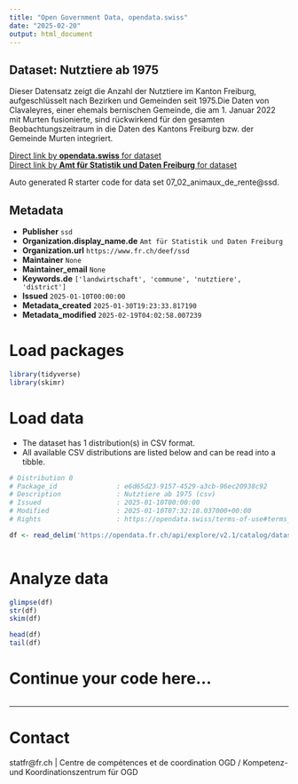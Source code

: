 ```yaml
---
title: "Open Government Data, opendata.swiss"
date: "2025-02-20"
output: html_document
---
```


## Dataset: Nutztiere ab 1975

Dieser Datensatz zeigt die Anzahl der Nutztiere im Kanton Freiburg, aufgeschlüsselt nach Bezirken und Gemeinden seit 1975.Die Daten
von Clavaleyres, einer ehemals bernischen Gemeinde, die am 1. Januar 2022 mit
Murten fusionierte, sind rückwirkend für den gesamten Beobachtungszeitraum in
die Daten des Kantons Freiburg bzw. der Gemeinde Murten integriert.

[Direct link by **opendata.swiss** for dataset](https://opendata.swiss/de/dataset/nutztiere-ab-1975)<br>
[Direct link by **Amt für Statistik und Daten Freiburg** for dataset](https://opendata.fr.ch/explore/dataset/07_02_animaux_de_rente/)

Auto generated R starter code for data set 07_02_animaux_de_rente@ssd.

## Metadata

- **Publisher** `ssd`
- **Organization.display_name.de** `Amt für Statistik und Daten Freiburg`
- **Organization.url** `https://www.fr.ch/deef/ssd`
- **Maintainer** `None`
- **Maintainer_email** `None`
- **Keywords.de** `['landwirtschaft', 'commune', 'nutztiere', 'district']`
- **Issued** `2025-01-10T00:00:00`
- **Metadata_created** `2025-01-30T19:23:33.817190`
- **Metadata_modified** `2025-02-19T04:02:58.007239`


# Load packages

```r

library(tidyverse)
library(skimr)

```

# Load data

-   The dataset has 1 distribution(s) in CSV format.
-   All available CSV distributions are listed below and can be read into a tibble.

```r

# Distribution 0
# Package_id               : e6d65d23-9157-4529-a3cb-96ec20938c92
# Description              : Nutztiere ab 1975 (csv)
# Issued                   : 2025-01-10T00:00:00
# Modified                 : 2025-01-10T07:32:18.037000+00:00
# Rights                   : https://opendata.swiss/terms-of-use#terms_by

df <- read_delim('https://opendata.fr.ch/api/explore/v2.1/catalog/datasets/07_02_animaux_de_rente/exports/csv?use_labels=true')



```

# Analyze data

```r

glimpse(df)
str(df)
skim(df)

head(df)
tail(df)

```

# Continue your code here...

```r

```

------------------------------------------------------------------------

# Contact

statfr@fr.ch | Centre de compétences et de coordination OGD / Kompetenz- und Koordinationszentrum für OGD
